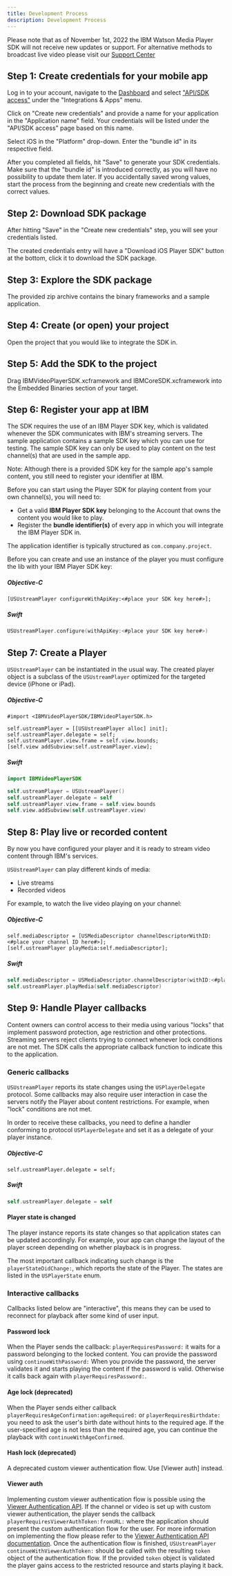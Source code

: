 ```yaml
---
title: Development Process
description: Development Process
---
```


<InlineNotification kind="warning">

Please note that as of November 1st, 2022 the IBM Watson Media Player SDK will not receive new updates or support. For alternative methods to broadcast live video please visit our [Support Center](https://support.video.ibm.com/hc/en-us/categories/200545448-Broadcasting-on-IBM-Watson-Media)

</InlineNotification>

## Step 1: Create credentials for your mobile app

Log in to your account, navigate to the [Dashboard] and select ["API/SDK access"]
under the "Integrations & Apps" menu.

Click on "Create new credentials" and provide a name for your application in the "Application name" field. Your credentials will be listed under the "API/SDK access" page based on this name.

Select iOS in the "Platform" drop-down. Enter the "bundle id" in its respective field.

After you completed all fields, hit "Save" to generate your SDK credentials. Make sure that the "bundle id" is introduced correctly, as you will have no possibility to update them later. If you
accidentally saved wrong values, start the process from the beginning and create new credentials with the correct values.

## Step 2: Download SDK package

After hitting "Save" in the "Create new credentials" step, you will see your credentials listed.

The created credentials entry will have a "Download iOS Player SDK" button at the bottom, click it to download the SDK package.

## Step 3: Explore the SDK package

The provided zip archive contains the binary frameworks and a sample application.

## Step 4: Create (or open) your project

Open the project that you would like to integrate the SDK in.

## Step 5: Add the SDK to the project

Drag IBMVideoPlayerSDK.xcframework and IBMCoreSDK.xcframework into the Embedded Binaries section of your target.

## Step 6: Register your app at IBM

The SDK requires the use of an IBM Player SDK key, which is validated whenever the SDK communicates with IBM's streaming servers.
The sample application contains a sample SDK key which you can use for testing. The sample SDK key can only be
used to play content on the test channel(s) that are used in the sample app.

Note: Although there is a provided SDK key for the sample app's sample content, you still need to register your identifier at IBM.

Before you can start using the Player SDK for playing content from your own channel(s), you will need to:

*   Get a valid **IBM Player SDK key** belonging to the Account that owns the content you would like to play.
*   Register the **bundle identifier(s)** of every app in which you will integrate the IBM Player SDK in.

The application identifier is typically structured as `com.company.project`.

Before you can create and use an instance of the player you must configure the lib with your IBM Player SDK key:

##### Objective-C
```objc
[USUstreamPlayer configureWithApiKey:<#place your SDK key here#>];
```

##### Swift
```swift
USUstreamPlayer.configure(withApiKey:<#place your SDK key here#>)
```

## Step 7: Create a Player

`USUstreamPlayer` can be instantiated in the usual way. The created player object is a subclass of the `USUstreamPlayer` optimized for the targeted device (iPhone or iPad).

##### Objective-C
```objc
#import <IBMVideoPlayerSDK/IBMVideoPlayerSDK.h>

self.ustreamPlayer = [[USUstreamPlayer alloc] init];
self.ustreamPlayer.delegate = self;
self.ustreamPlayer.view.frame = self.view.bounds;
[self.view addSubview:self.ustreamPlayer.view];
```

##### Swift
```swift
import IBMVideoPlayerSDK

self.ustreamPlayer = USUstreamPlayer()
self.ustreamPlayer.delegate = self
self.ustreamPlayer.view.frame = self.view.bounds
self.view.addSubview(self.ustreamPlayer.view)
```

## Step 8: Play live or recorded content

By now you have configured your player and it is ready to stream video content through IBM's services.

`USUstreamPlayer` can play different kinds of media:
- Live streams
- Recorded videos

For example, to watch the live video playing on your channel:

##### Objective-C
```objc
self.mediaDescriptor = [USMediaDescriptor channelDescriptorWithID:<#place your channel ID here#>];
[self.ustreamPlayer playMedia:self.mediaDescriptor];
```

##### Swift
```swift
self.mediaDescriptor = USMediaDescriptor.channelDescriptor(withID:<#place your channel ID here#>)
self.ustreamPlayer.playMedia(self.mediaDescriptor)
```

## Step 9: Handle Player callbacks

Content owners can control access to their media using various "locks" that implement password protection, age restriction and other protections. Streaming servers reject clients trying to connect whenever lock conditions are not met. The SDK calls the appropriate callback function to indicate this to the application.

### Generic callbacks

`USUstreamPlayer` reports its state changes using the `USPlayerDelegate` protocol. Some callbacks may also require user interaction in case the servers notify the Player about content restrictions. For example, when "lock" conditions are not met.

In order to receive these callbacks, you need to define a handler conforming to protocol `USPlayerDelegate` and set it as a delegate of your player instance.

##### Objective-C
```objc
self.ustreamPlayer.delegate = self;
```

##### Swift
```swift
self.ustreamPlayer.delegate = self
```

#### Player state is changed

The player instance reports its state changes so that application states can be updated accordingly. For example, your app can change the layout of the player screen depending on whether playback is in progress.

The most important callback indicating such change is the `playerStateDidChange:`, which reports the state of the Player. The states are listed in the `USPlayerState` enum.

### Interactive callbacks

Callbacks listed below are "interactive", this means they can be used to reconnect for playback after some kind of user input.

#### Password lock

When the Player sends the callback: `playerRequiresPassword:` it waits for a password belonging to the locked content. You can provide the password using `continueWithPassword:`
When you provide the password, the server validates it and starts playing the content if the password is valid. Otherwise it calls back again with `playerRequiresPassword:`.

#### Age lock (deprecated)

When the Player sends either callback `playerRequiresAgeConfirmation:ageRequired:` or `playerRequiresBirthdate:` you need to ask the user's birth date without hints to the required age. If the user-specified age is not less than the required age, you can continue the playback with `continueWithAgeConfirmed`.

#### Hash lock (deprecated)

A deprecated custom viewer authentication flow. Use [Viewer auth] instead.

#### Viewer auth

Implementing custom viewer authentication flow is possible using the [Viewer Authentication API](https://developers.video.ibm.com/viewer-authentication-api-v2-getting-started). If the channel or video is set up with custom viewer authentication, the player sends the callback `playerRequiresViewerAuthToken:fromURL:` where the application should present the custom authentication flow for the user. For more information on implementing the flow please refer to the [Viewer Authentication API documentation](https://developers.video.ibm.com/viewer-authentication-api-v2-getting-started).
Once the authentication flow is finished, `USUstreamPlayer` `continueWithViewerAuthToken:` should be called with the resulting `token` object of the authentication flow. If the provided `token` object is validated the player gains access to the restricted resource and starts playing it back.

[Dashboard]: https://video.ibm.com/dashboard
["API/SDK access"]: https://video.ibm.com/dashboard/integrations/api-access

